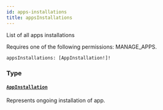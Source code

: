 ```yaml
---
id: apps-installations
title: appsInstallations
---
```



List of all apps installations

Requires one of the following permissions: MANAGE_APPS.

```graphql
appsInstallations: [AppInstallation!]!
```


### Type

#### [`AppInstallation`](../../../developer/api-reference/objects/app-installation) 

Represents ongoing installation of app.




